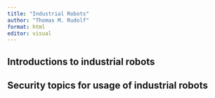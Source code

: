 ```yaml
---
title: "Industrial Robots"
author: "Thomas M. Rudolf"
format: html
editor: visual
---
```


## Introductions to industrial robots

## Security topics for usage of industrial robots
